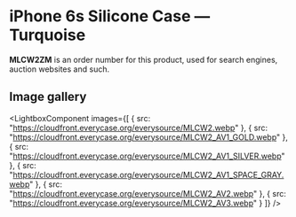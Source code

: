 
# iPhone 6s Silicone Case — Turquoise

<Callout type='info' emoji='👉🏻'>**MLCW2ZM** is an order number for this product, used for search engines, auction websites and such.</Callout>

## Image gallery

<LightboxComponent
    images={[
      {
        src: "https://cloudfront.everycase.org/everysource/MLCW2.webp"
      },
      {
        src: "https://cloudfront.everycase.org/everysource/MLCW2_AV1_GOLD.webp"
      },
      {
        src: "https://cloudfront.everycase.org/everysource/MLCW2_AV1_SILVER.webp"
      },
      {
        src: "https://cloudfront.everycase.org/everysource/MLCW2_AV1_SPACE_GRAY.webp"
      },
      {
        src: "https://cloudfront.everycase.org/everysource/MLCW2_AV2.webp"
      },
      {
        src: "https://cloudfront.everycase.org/everysource/MLCW2_AV3.webp"
      }
    ]}
  />
